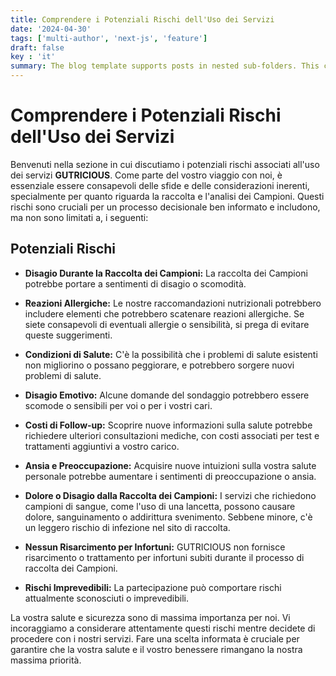 ```yaml
---
title: Comprendere i Potenziali Rischi dell'Uso dei Servizi
date: '2024-04-30'
tags: ['multi-author', 'next-js', 'feature']
draft: false
key : 'it'
summary: The blog template supports posts in nested sub-folders. This can be used to group posts of similar content e.g. a multi-part course.
---
```


# Comprendere i Potenziali Rischi dell'Uso dei Servizi

Benvenuti nella sezione in cui discutiamo i potenziali rischi associati all'uso dei servizi **GUTRICIOUS**. Come parte del vostro viaggio con noi, è essenziale essere consapevoli delle sfide e delle considerazioni inerenti, specialmente per quanto riguarda la raccolta e l'analisi dei Campioni. Questi rischi sono cruciali per un processo decisionale ben informato e includono, ma non sono limitati a, i seguenti:

## Potenziali Rischi

- **Disagio Durante la Raccolta dei Campioni:** La raccolta dei Campioni potrebbe portare a sentimenti di disagio o scomodità.
  
- **Reazioni Allergiche:** Le nostre raccomandazioni nutrizionali potrebbero includere elementi che potrebbero scatenare reazioni allergiche. Se siete consapevoli di eventuali allergie o sensibilità, si prega di evitare queste suggerimenti.
  
- **Condizioni di Salute:** C'è la possibilità che i problemi di salute esistenti non migliorino o possano peggiorare, e potrebbero sorgere nuovi problemi di salute.
  
- **Disagio Emotivo:** Alcune domande del sondaggio potrebbero essere scomode o sensibili per voi o per i vostri cari.
  
- **Costi di Follow-up:** Scoprire nuove informazioni sulla salute potrebbe richiedere ulteriori consultazioni mediche, con costi associati per test e trattamenti aggiuntivi a vostro carico.
  
- **Ansia e Preoccupazione:** Acquisire nuove intuizioni sulla vostra salute personale potrebbe aumentare i sentimenti di preoccupazione o ansia.
  
- **Dolore o Disagio dalla Raccolta dei Campioni:** I servizi che richiedono campioni di sangue, come l'uso di una lancetta, possono causare dolore, sanguinamento o addirittura svenimento. Sebbene minore, c'è un leggero rischio di infezione nel sito di raccolta.
  
- **Nessun Risarcimento per Infortuni:** GUTRICIOUS non fornisce risarcimento o trattamento per infortuni subiti durante il processo di raccolta dei Campioni.
  
- **Rischi Imprevedibili:** La partecipazione può comportare rischi attualmente sconosciuti o imprevedibili.

La vostra salute e sicurezza sono di massima importanza per noi. Vi incoraggiamo a considerare attentamente questi rischi mentre decidete di procedere con i nostri servizi. Fare una scelta informata è cruciale per garantire che la vostra salute e il vostro benessere rimangano la nostra massima priorità.
